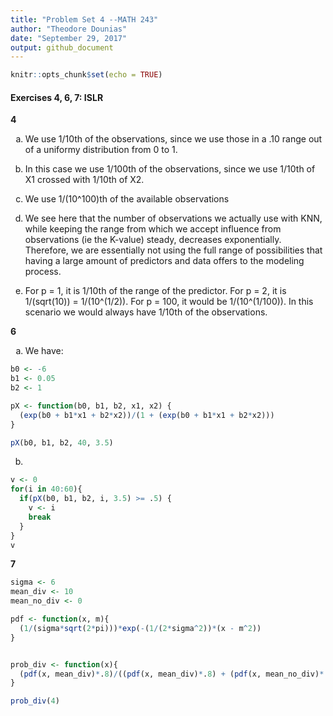 ```yaml
---
title: "Problem Set 4 --MATH 243"
author: "Theodore Dounias"
date: "September 29, 2017"
output: github_document
---
```


```r
knitr::opts_chunk$set(echo = TRUE)
```

#### Exercises 4, 6, 7: ISLR
     
**4**
     
a) We use 1/10th of the observations, since we use those in a .10 range out of a uniformy distribution from 0 to 1.
   
b) In this case we use 1/100th of the observations, since we use 1/10th of X1 crossed with 1/10th of X2.
   
c) We use 1/(10^100)th of the available observations
    
d) We see here that the number of observations we actually use with KNN, while keeping the range from which we accept influence from observations (ie the K-value) steady, decreases exponentially. Therefore, we are essentially not using the full range of possibilities that having a large amount of predictors and data offers to the modeling process.
   
e) For p = 1, it is 1/10th of the range of the predictor. For p = 2, it is 1/(sqrt(10)) = 1/(10^(1/2)). For p = 100, it would be 1/(10^(1/100)). In this scenario we would always have 1/10th of the observations.
   
**6**
   
a) We have:
```r
b0 <- -6
b1 <- 0.05
b2 <- 1

pX <- function(b0, b1, b2, x1, x2) {
  (exp(b0 + b1*x1 + b2*x2))/(1 + (exp(b0 + b1*x1 + b2*x2)))
}

pX(b0, b1, b2, 40, 3.5)
```
    
b) 
```r
v <- 0
for(i in 40:60){
  if(pX(b0, b1, b2, i, 3.5) >= .5) {
    v <- i
    break
  }
}
v
```
     
**7**
    
```r
sigma <- 6
mean_div <- 10
mean_no_div <- 0

pdf <- function(x, m){
  (1/(sigma*sqrt(2*pi)))*exp(-(1/(2*sigma^2))*(x - m^2))
}


prob_div <- function(x){
  (pdf(x, mean_div)*.8)/((pdf(x, mean_div)*.8) + (pdf(x, mean_no_div)*.2))
}

prob_div(4)
```


